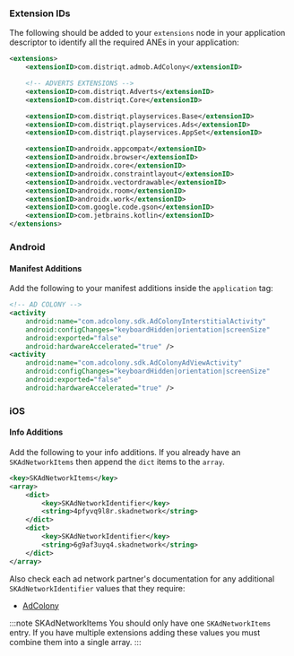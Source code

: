 
### Extension IDs

The following should be added to your `extensions` node in your application descriptor to identify all the required ANEs in your application:

```xml
<extensions>
    <extensionID>com.distriqt.admob.AdColony</extensionID>

	<!-- ADVERTS EXTENSIONS -->
	<extensionID>com.distriqt.Adverts</extensionID>
	<extensionID>com.distriqt.Core</extensionID>

	<extensionID>com.distriqt.playservices.Base</extensionID>
	<extensionID>com.distriqt.playservices.Ads</extensionID>
	<extensionID>com.distriqt.playservices.AppSet</extensionID>

	<extensionID>androidx.appcompat</extensionID>
	<extensionID>androidx.browser</extensionID>
	<extensionID>androidx.core</extensionID>
	<extensionID>androidx.constraintlayout</extensionID>
	<extensionID>androidx.vectordrawable</extensionID>
	<extensionID>androidx.room</extensionID>
	<extensionID>androidx.work</extensionID>
	<extensionID>com.google.code.gson</extensionID>
	<extensionID>com.jetbrains.kotlin</extensionID>
</extensions>
```

### Android

#### Manifest Additions

Add the following to your manifest additions inside the `application` tag:

```xml
<!-- AD COLONY -->
<activity
    android:name="com.adcolony.sdk.AdColonyInterstitialActivity"
    android:configChanges="keyboardHidden|orientation|screenSize"
	android:exported="false"
    android:hardwareAccelerated="true" />
<activity
    android:name="com.adcolony.sdk.AdColonyAdViewActivity"
    android:configChanges="keyboardHidden|orientation|screenSize"
	android:exported="false"
    android:hardwareAccelerated="true" />
```

### iOS

#### Info Additions

Add the following to your info additions. If you already have an `SKAdNetworkItems` then append the `dict` items to the `array`.

```xml
<key>SKAdNetworkItems</key>
<array>
    <dict>
        <key>SKAdNetworkIdentifier</key>
        <string>4pfyvq9l8r.skadnetwork</string>
    </dict>
    <dict>
        <key>SKAdNetworkIdentifier</key>
        <string>6g9af3uyq4.skadnetwork</string>
    </dict>
</array>
```

Also check each ad network partner's documentation for any additional `SKAdNetworkIdentifier` values that they require:

- [AdColony](https://support.adcolony.com/helpdesk/network-ids-for-skadnetwork-ios-only/)

:::note SKAdNetworkItems
You should only have one `SKAdNetworkItems` entry. If you have multiple extensions adding these values you must combine them into a single array.
:::
